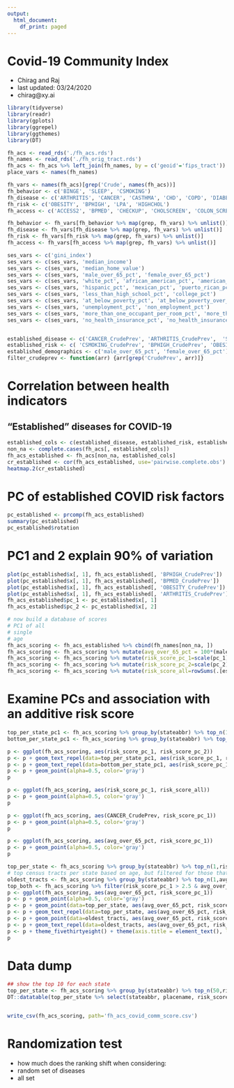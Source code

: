```yaml
---
output:
  html_document:
    df_print: paged
---
```


# Covid-19 Community Index
- Chirag and Raj
- last updated: 03/24/2020
- chirag@xy.ai


```r
library(tidyverse)
library(readr)
library(gplots)
library(ggrepel)
library(ggthemes)
library(DT)
```

```r
fh_acs <- read_rds('./fh_acs.rds')
fh_names <- read_rds('./fh_orig_tract.rds')
fh_acs <- fh_acs %>% left_join(fh_names, by = c('geoid'='fips_tract'))
place_vars <- names(fh_names)

fh_vars <- names(fh_acs)[grep('Crude', names(fh_acs))]
fh_behavior <- c('BINGE', 'SLEEP', 'CSMOKING')
fh_disease <- c('ARTHRITIS', 'CANCER', 'CASTHMA', 'CHD', 'COPD', 'DIABETES', 'KIDNEY', 'TEETHLOST', 'STROKE')
fh_risk <- c('OBESITY', 'BPHIGH', 'LPA', 'HIGHCHOL')
fh_access <- c('ACCESS2', 'BPMED', 'CHECKUP', 'CHOLSCREEN', 'COLON_SCREEN', 'COREM', 'COREW', 'MAMMOUSE', 'MHLTH', 'PHLTH', 'PAPTEST')

fh_behavior <- fh_vars[fh_behavior %>% map(grep, fh_vars) %>% unlist()]
fh_disease <- fh_vars[fh_disease %>% map(grep, fh_vars) %>% unlist()]
fh_risk <- fh_vars[fh_risk %>% map(grep, fh_vars) %>% unlist()]
fh_access <- fh_vars[fh_access %>% map(grep, fh_vars) %>% unlist()]

ses_vars <- c('gini_index')
ses_vars <- c(ses_vars, 'median_income')
ses_vars <- c(ses_vars, 'median_home_value')
ses_vars <- c(ses_vars, 'male_over_65_pct', 'female_over_65_pct')
ses_vars <- c(ses_vars, 'white_pct', 'african_american_pct', 'american_indian_pct', 'asian_pct', 'hawaiian_pacific_islander_pct', 'other_race_pct', 'two_or_more_race_pct')
ses_vars <- c(ses_vars, 'hispanic_pct', 'mexican_pct', 'puerto_rican_pct', 'cuban_pct', 'dominican_pct', 'central_american_pct', 'south_american_pct', 'other_hispanic_pct')
ses_vars <- c(ses_vars, 'less_than_high_school_pct', 'college_pct')
ses_vars <- c(ses_vars, 'at_below_poverty_pct', 'at_below_poverty_over_65_pct')
ses_vars <- c(ses_vars, 'unemployment_pct', 'non_employment_pct')
ses_vars <- c(ses_vars, 'more_than_one_occupant_per_room_pct', 'more_than_one_occupant_per_room_renter_pct')
ses_vars <- c(ses_vars, 'no_health_insurance_pct', 'no_health_insurance_over_65_pct')


established_disease <- c('CANCER_CrudePrev', 'ARTHRITIS_CrudePrev',  'STROKE_CrudePrev', 'CASTHMA_CrudePrev','COPD_CrudePrev', 'CHD_CrudePrev', 'DIABETES_CrudePrev', 'KIDNEY_CrudePrev', 'BPMED_CrudePrev')
established_risk <- c( 'CSMOKING_CrudePrev', 'BPHIGH_CrudePrev', 'OBESITY_CrudePrev', 'HIGHCHOL_CrudePrev')
established_demographics <- c('male_over_65_pct', 'female_over_65_pct')
filter_crudeprev <- function(arr) {arr[grep('CrudePrev', arr)]}
```

# Correlation between health indicators
## "Established" diseases for COVID-19
```r
established_cols <- c(established_disease, established_risk, established_demographics)
non_na <- complete.cases(fh_acs[, established_cols])
fh_acs_established <- fh_acs[non_na, established_cols]  
cr_established <- cor(fh_acs_established, use='pairwise.complete.obs')
heatmap.2(cr_established)
```




# PC of established COVID risk factors
```r
pc_established <- prcomp(fh_acs_established)
summary(pc_established)
pc_established$rotation
```


# PC1 and 2 explain 90% of variation


```r
plot(pc_established$x[, 1], fh_acs_established[, 'BPHIGH_CrudePrev'])
plot(pc_established$x[, 1], fh_acs_established[, 'BPMED_CrudePrev'])
plot(pc_established$x[, 1], fh_acs_established[, 'OBESITY_CrudePrev'])
plot(pc_established$x[, 1], fh_acs_established[, 'ARTHRITIS_CrudePrev'])
fh_acs_established$pc_1 <- pc_established$x[, 1]
fh_acs_established$pc_2 <- pc_established$x[, 2]
```

```r
# now build a database of scores
# PC1 of all
# single
# age
fh_acs_scoring <- fh_acs_established %>% cbind(fh_names[non_na, ])
fh_acs_scoring <- fh_acs_scoring %>% mutate(avg_over_65_pct = 100*(male_over_65_pct+female_over_65_pct)/2)
fh_acs_scoring <- fh_acs_scoring %>% mutate(risk_score_pc_1=scale(pc_1))
fh_acs_scoring <- fh_acs_scoring %>% mutate(risk_score_pc_2=scale(pc_2))
fh_acs_scoring <- fh_acs_scoring %>% mutate(risk_score_all=rowSums(.[established_cols])) %>% mutate(risk_score_all=scale(risk_score_all))
```

# Examine PCs and association with an additive risk score


```r
top_per_state_pc1 <- fh_acs_scoring %>% group_by(stateabbr) %>% top_n(1,risk_score_pc_1) %>% ungroup() %>% filter(risk_score_pc_1 >= 3)
bottom_per_state_pc1 <- fh_acs_scoring %>% group_by(stateabbr) %>% top_n(1,-risk_score_pc_1) %>% ungroup() %>% filter(risk_score_pc_1 <= -3)

p <- ggplot(fh_acs_scoring, aes(risk_score_pc_1, risk_score_pc_2)) 
p <- p + geom_text_repel(data=top_per_state_pc1, aes(risk_score_pc_1, risk_score_pc_2, label=paste(placename, stateabbr)), size=3)
p <- p + geom_text_repel(data=bottom_per_state_pc1, aes(risk_score_pc_1, risk_score_pc_2, label=paste(placename, stateabbr)), size=3)
p <- p + geom_point(alpha=0.5, color='gray')
p

p <- ggplot(fh_acs_scoring, aes(risk_score_pc_1, risk_score_all)) 
p <- p + geom_point(alpha=0.5, color='gray')
p

p <- ggplot(fh_acs_scoring, aes(CANCER_CrudePrev, risk_score_pc_1)) 
p <- p + geom_point(alpha=0.5, color='gray')
p

p <- ggplot(fh_acs_scoring, aes(avg_over_65_pct, risk_score_pc_1)) 
p <- p + geom_point(alpha=0.5, color='gray')
p


```



```r

top_per_state <- fh_acs_scoring %>% group_by(stateabbr) %>% top_n(1,risk_score_pc_1) %>% ungroup() %>% filter(risk_score_pc_1 >= 2.5)
# top census tracts per state based on age, but filtered for those that have a high risk score
oldest_tracts <- fh_acs_scoring %>% group_by(stateabbr) %>% top_n(1,avg_over_65_pct) %>% ungroup() %>% filter(avg_over_65_pct >= 50)
top_both <- fh_acs_scoring %>% filter(risk_score_pc_1 > 2.5 & avg_over_65_pct >= 50)
p <- ggplot(fh_acs_scoring, aes(avg_over_65_pct, risk_score_pc_1))
p <- p + geom_point(alpha=0.5, color='gray')
p <- p + geom_point(data=top_per_state, aes(avg_over_65_pct, risk_score_pc_1))
p <- p + geom_text_repel(data=top_per_state, aes(avg_over_65_pct, risk_score_pc_1, label=paste(placename, stateabbr)), size=3)
p <- p + geom_point(data=oldest_tracts, aes(avg_over_65_pct, risk_score_pc_1), color='red')
p <- p + geom_text_repel(data=oldest_tracts, aes(avg_over_65_pct, risk_score_pc_1, label=paste(placename, stateabbr)),color='red', size=3)
p <- p + theme_fivethirtyeight() + theme(axis.title = element_text(), legend.position = 'none') + labs(x = '% Age over 65', y = 'Comorbidity Risk Score [PC1]')
p
```


# Data dump
```r

## show the top 10 for each state
top_per_state <- fh_acs_scoring %>% group_by(stateabbr) %>% top_n(50,risk_score_pc_1) %>% ungroup() %>% filter(risk_score_pc_1 >= 2.5)
DT::datatable(top_per_state %>% select(stateabbr, placename, risk_score_pc_1, avg_over_65_pct))


write_csv(fh_acs_scoring, path='fh_acs_covid_comm_score.csv')
```






# Randomization test
- how much does the ranking shift when considering:
- random set of diseases
- all set


```r

```
